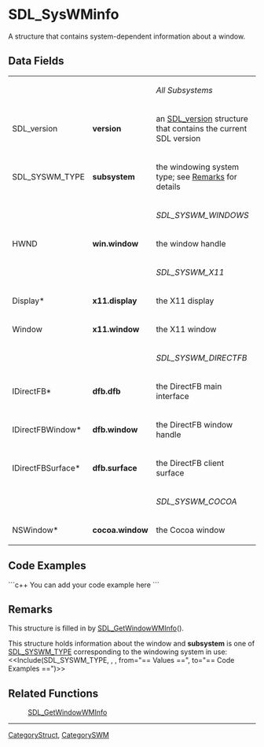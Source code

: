 <!-- pragma section-numbers off -->
<!-- pragma disable-camelcase -->

= SDL_SysWMinfo =
A structure that contains system-dependent information about a window.


== Data Fields ==
{|
|
|
|''All Subsystems''
|-
|SDL_version
|'''version'''
|an [[SDL_version]] structure that contains the current SDL version
|-
|SDL_SYSWM_TYPE
|'''subsystem'''
|the windowing system type; see [[#Remarks|Remarks]] for details
|-
|
|
|''SDL_SYSWM_WINDOWS''
|-
|HWND
|'''win.window'''
|the window handle
|-
|
|
|''SDL_SYSWM_X11''
|-
|Display*
|'''x11.display'''
|the X11 display
|-
|Window
|'''x11.window'''
|the X11 window
|-
|
|
|''SDL_SYSWM_DIRECTFB''
|-
|IDirectFB*
|'''dfb.dfb'''
|the DirectFB main interface
|-
|IDirectFBWindow*
|'''dfb.window'''
|the DirectFB window handle
|-
|IDirectFBSurface*
|'''dfb.surface'''
|the DirectFB client surface
|-
|
|
|''SDL_SYSWM_COCOA''
|-
|NSWindow*
|'''cocoa.window'''
|the Cocoa window
|}

== Code Examples ==
```c++
You can add your code example here
```

== Remarks ==
This structure is filled in by [[SDL_GetWindowWMInfo]]().

This structure holds information about the window and '''subsystem''' is one of [[SDL_SYSWM_TYPE]] corresponding to the windowing system in use:
<<Include(SDL_SYSWM_TYPE, , , from="== Values ==", to="== Code Examples ==")>>


== Related Functions ==
:[[SDL_GetWindowWMInfo]]

----
[[CategoryStruct]], [[CategorySWM]]
